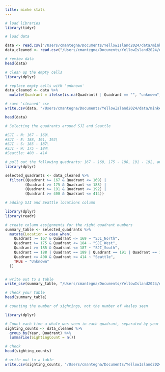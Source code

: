 ```yaml
---
title: minke stats
---
```


```r

# load libraries
library(tidyr)

```

```r

# load data

data <- read.csv("/Users/cmantegna/Documents/YellowIsland2024/data/minke.csv")
data_cleaned <- read.csv("/Users/cmantegna/Documents/YellowIsland2024/data/minke_cleaned.csv")

```

```r

# review data
head(data)
```

```r

# clean up the empty cells
library(dplyr)

# replace empty cells with 'unknown' 
data_cleaned <- data %>%
  mutate(Quadrant = ifelse(is.na(Quadrant) | Quadrant == "", "unknown", Quadrant))

# save 'cleaned' csv
write.csv(data, "/Users/cmantegna/Documents/YellowIsland2024/data/minke_cleaned.csv", row.names = FALSE)

head(data)

```

```r
# Selecting the quadrants around SJI and Seattle

#SJI - N: 167 - 169\
#SJI - E: 188, 191, 192\
#SJI - S: 185 - 187\
#SJI - W: 175 - 184\
#Seattle: 400 - 414

# pull out the following quadrants: 167 - 169, 175 - 188, 191 - 192, and 400 - 414
library(dplyr)

selected_quadrants <- data_cleaned %>%
  filter((Quadrant >= 167 & Quadrant <= 169) |
         (Quadrant >= 175 & Quadrant <= 188) |
         (Quadrant >= 191 & Quadrant <= 192) |
         (Quadrant >= 400 & Quadrant <= 414))

```

```r

# adding SJI and Seattle locations column

library(dplyr)
library(readr)

# create column assignments for the right quadrant numbers
summary_table <- selected_quadrants %>%
  mutate(Location = case_when(
    Quadrant >= 167 & Quadrant <= 169 ~ "SJI_North",
    Quadrant >= 175 & Quadrant <= 184 ~ "SJI_West",
    Quadrant >= 185 & Quadrant <= 187 ~ "SJI_South",
    Quadrant == 188 | Quadrant == 189 | Quadrant == 191 | Quadrant == 192 ~ "SJI_East",
    Quadrant >= 400 & Quadrant <= 414 ~ "Seattle",
    TRUE ~ "Unknown" 
  ))


# write out to a table
write_csv(summary_table, "/Users/cmantegna/Documents/YellowIsland2024/output/minke_quadrant_totals.csv")

# check your table
head(summary_table)
```

```r

# counting the number of sightings, not the number of whales seen

library(dplyr)

# Count each time a whale was seen in each quadrant, separated by year
sighting_counts <- data_cleaned %>%
  group_by(Year, Quadrant) %>%
  summarise(SightingCount = n())

# check
head(sighting_counts)

# write out to a table
write.csv(sighting_counts, "/Users/cmantegna/Documents/YellowIsland2024/output/minke_sighting_totals.csv")

```

